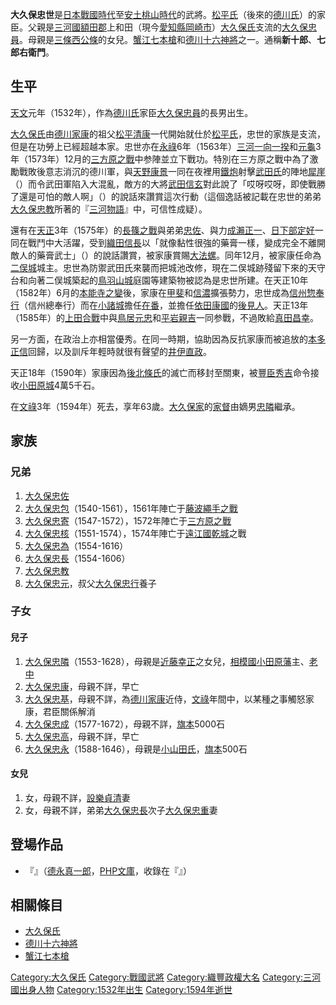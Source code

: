 {{日本武士
|名稱= 大久保忠世
|圖片名稱= 
|圖片大小= 
|圖片說明= 
|時代= [[戰國時代_(日本)|戰國時代]] - [[安土桃山時代|安土桃山時代]]
|出生日期= 天文元年（1532年）
|出生地點= 
|逝世日期= 文禄3年9月15日（1594年10月28日）
|逝世地點= 
|假名= 
|羅馬字= 
|幼名= 
|改名= 
|别名=新十郎、七郎右衛門 
|諡号= 
|神号= 
|戒名= 慈父了源院殿日脱尊位
|洗禮名= 
|墓所= 京都本禅寺、田端大久寺、小田原大久寺
|朝廷官位= 
|幕府職位= 
|主君=徳川家康 
|藩= 相模国小田原藩祖
|氏族= 大久保氏
|父母= 父：大久保忠員、母：三条西公条の娘
|養父= 
|養母= 
|兄弟=忠世、忠佐、忠包、忠寄、忠核、忠為、忠長
忠教、忠元 
|姐妹= 
|正室= 近藤幸正の娘
|側室= 
|嗣子= 忠隣、忠基、忠成、忠高、忠永、娘（設楽貞清室）
|嗣女= 
|養子= 
|養女= 
}}
{{japanese|japanese=大久保 忠世|kana=おおくぼ ただよ|romaji=Ōkubo Tadayo}}
'''大久保忠世'''{{BD|1532年||1594年|10月28日|catIdx=Ookubo Tadayo}}是[[日本戰國時代|日本戰國時代]]至[[安土桃山時代|安土桃山時代]]的武將。[[松平氏|松平氏]]（後來的[[德川氏|德川氏]]）的家臣。父親是[[三河國|三河國]][[額田郡|額田郡]]上和田（現今[[愛知縣|愛知縣]][[岡崎市|岡崎市]]）[[大久保氏|大久保氏]]支流的[[大久保忠員|大久保忠員]]。母親是[[三條西公條|三條西公條]]的女兒。[[蟹江七本槍|蟹江七本槍]]和[[德川十六神將|德川十六神將]]之一。通稱'''新十郎'''、'''七郎右衛門'''。

== 生平 ==
[[天文_(後奈良天皇)|天文]]元年（1532年），作為[[德川氏|德川氏]]家臣[[大久保忠員|大久保忠員]]的長男出生。

[[大久保氏|大久保氏]]由[[德川家康|德川家康]]的祖父[[松平清康|松平清康]]一代開始就仕於[[松平氏|松平氏]]，忠世的家族是支流，但是在功勞上已經超越本家。忠世亦在[[永祿|永祿]]6年（1563年）[[三河一向一揆|三河一向一揆]]和[[元龜|元龜]]3年（1573年）12月的[[三方原之戰|三方原之戰]]中参陣並立下戰功。特別在三方原之戰中為了激勵戰敗後意志消沉的德川軍，與[[天野康景|天野康景]]一同在夜裡用[[鐵炮|鐵炮]]射擊[[武田氏|武田氏]]的陣地[[犀崖|犀崖]]（{{lang|ja|犀ケ崖}}）而令武田軍陷入大混亂，敵方的大將[[武田信玄|武田信玄]]對此說了「哎呀哎呀，即使戰勝了還是可怕的敵人啊」（{{lang|ja|さてさて、勝ちてもおそろしき敵かな}}）的說話來讚賞這次行動（這個逸話被記載在忠世的弟弟[[大久保忠教|大久保忠教]]所著的『[[三河物語|三河物語]]』中，可信性成疑）。

還有在[[天正_(日本)|天正]]3年（1575年）的[[長篠之戰|長篠之戰]]與弟弟[[大久保忠佐|忠佐]]、與力[[成瀨正一|成瀨正一]]、[[日下部定好|日下部定好]]一同在戰鬥中大活躍，受到[[織田信長|織田信長]]以「就像黏性很強的藥膏一樣，變成完全不離開敵人的藥膏武士」（{{lang|ja|良き膏薬のごとし、敵について離れぬ膏薬侍なり}}）的說話讚賞，被家康賞賜[[大法螺|大法螺]]。同年12月，被家康任命為[[二俣城|二俣城]]城主。忠世為防禦武田氏來襲而把城池改修，現在二俣城跡殘留下來的天守台和向著二俣城築起的[[鳥羽山城|鳥羽山城]]庭園等建築物被認為是忠世所建。在天正10年（1582年）6月的[[本能寺之變|本能寺之變]]後，家康在[[甲斐|甲斐]]和[[信濃|信濃]]擴張勢力，忠世成為[[奉行|信州惣奉行]]（信州總奉行）而在[[小諸城|小諸城]]擔任[[在番|在番]]，並擔任[[依田康國|依田康國]]的[[後見人|後見人]]。天正13年（1585年）的[[上田合戰|上田合戰]]中與[[鳥居元忠|鳥居元忠]]和[[平岩親吉|平岩親吉]]一同参戰，不過敗給[[真田昌幸|真田昌幸]]。

另一方面，在政治上亦相當優秀。在同一時期，協助因為反抗家康而被追放的[[本多正信|本多正信]]回歸，以及訓斥年輕時就很有聲望的[[井伊直政|井伊直政]]。

天正18年（1590年）家康因為[[後北條氏|後北條氏]]的滅亡而移封至關東，被[[豐臣秀吉|豐臣秀吉]]命令接收[[小田原城|小田原城]]4萬5千石。

在[[文祿|文祿]]3年（1594年）死去，享年63歲。[[大久保氏|大久保家]]的[[家督|家督]]由嫡男[[大久保忠隣|忠隣]]繼承。

== 家族 ==
=== 兄弟 ===
#[[大久保忠佐|大久保忠佐]]
#[[大久保忠包|大久保忠包]]（1540-1561），1561年陣亡于[[藤波繩手之戰|藤波繩手之戰]]
#[[大久保忠寄|大久保忠寄]]（1547-1572），1572年陣亡于[[三方原之戰|三方原之戰]]
#[[大久保忠核|大久保忠核]]（1551-1574），1574年陣亡于[[遠江國|遠江國]][[乾城|乾城]]之戰
#[[大久保忠為|大久保忠為]]（1554-1616）
#[[大久保忠長|大久保忠長]]（1554-1606）
#[[大久保忠教|大久保忠教]]
#[[大久保忠元|大久保忠元]]，叔父[[大久保忠行|大久保忠行]]養子

=== 子女 ===
==== 兒子 ====
# [[大久保忠隣|大久保忠隣]]（1553-1628），母親是[[近藤幸正|近藤幸正]]之女兒，[[相模國|相模國]][[小田原藩|小田原藩]]主、[[老中|老中]]
# [[大久保忠康|大久保忠康]]，母親不詳，早亡
# [[大久保忠基|大久保忠基]]，母親不詳，為[[德川家康|德川家康]]近侍，[[文祿|文祿]]年間中，以某種之事觸怒家康，君臣關係解消
# [[大久保忠成|大久保忠成]]（1577-1672），母親不詳，[[旗本|旗本]]5000石
# [[大久保忠高|大久保忠高]]，母親不詳，早亡
# [[大久保忠永|大久保忠永]]（1588-1646），母親是[[小山田氏|小山田氏]]，[[旗本|旗本]]500石

==== 女兒 ====
# 女，母親不詳，[[設樂貞清|設樂貞清]]妻
# 女，母親不詳，弟弟[[大久保忠長|大久保忠長]]次子[[大久保忠重|大久保忠重]]妻

== 登場作品 ==
*『{{lang|ja|三河武士の真骨頂 大久保忠世}}』（[[德永真一郎|德永真一郎]]，[[PHP文庫|PHP文庫]]，收錄在『{{lang|ja|家康・十六武将}}』）

== 相關條目 ==
*[[大久保氏|大久保氏]]
*[[德川十六神將|德川十六神將]]
*[[蟹江七本槍|蟹江七本槍]]

{{DEFAULTSORT:Ookubu Tadayo}}

[[Category:大久保氏|Category:大久保氏]]
[[Category:戰國武將|Category:戰國武將]]
[[Category:織豐政權大名|Category:織豐政權大名]]
[[Category:三河國出身人物|Category:三河國出身人物]]
[[Category:1532年出生|Category:1532年出生]]
[[Category:1594年逝世|Category:1594年逝世]]
